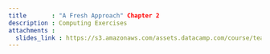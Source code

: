```yaml
---
title       : "A Fresh Approach" Chapter 2
description : Computing Exercises
attachments :
  slides_link : https://s3.amazonaws.com/assets.datacamp.com/course/teach/slides_example.pdf
---
```


